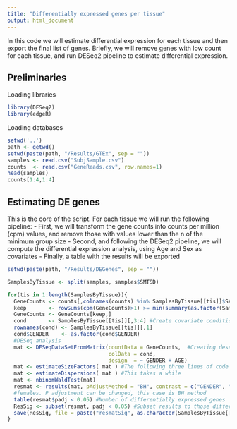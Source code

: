 ```yaml
---
title: "Differentially expressed genes per tissue"
output: html_document
---
```


In this code we will estimate differential expression for each tissue and then export the final list of genes.
Briefly, we will remove genes with low count for each tissue, and run DESeq2 pipeline to estimate differential expression.

## Preliminaries

Loading libraries

```r
library(DESeq2)
library(edgeR)
```

Loading databases

```r
setwd('..')
path <- getwd()
setwd(paste(path, "/Results/GTEx", sep = ""))
samples <- read.csv("SubjSample.csv")
counts  <- read.csv("GeneReads.csv", row.names=1)
head(samples)
counts[1:4,1:4]
```

## Estimating DE genes

This is the core of the script.
For each tissue we will run the following pipeline:
- First, we will transform the gene counts into counts per million (cpm) values, and remove those with values lower than the n of the minimum group size
- Second, and following the DESeq2 pipeline, we will compute the differential expression analysis, using Age and Sex as covariates
- Finally, a table with the results will be exported 

```r
setwd(paste(path, "/Results/DEGenes", sep = ""))

SamplesByTissue <- split(samples, samples$SMTSD)

for(tis in 1:length(SamplesByTissue)){
  GeneCounts <- counts[,colnames(counts) %in% SamplesByTissue[[tis]]$SAMPID]
  keep       <- rowSums(cpm(GeneCounts)>1) >= min(summary(as.factor(SamplesByTissue[[tis]]$GENDER))) # where is the minimum group size 
  GeneCounts <- GeneCounts[keep,] 
  cond       <- SamplesByTissue[[tis]][,3:4] #Create covariate conditions (Gender and age)
  rownames(cond) <- SamplesByTissue[[tis]][,1] 
  cond$GENDER    <- as.factor(cond$GENDER) 
  #DESeq analysis
  mat <- DESeqDataSetFromMatrix(countData = GeneCounts,  #Creating deseq database with counts and covariates (braincond)
                                colData = cond,
                                design  = ~ GENDER + AGE)
  mat <- estimateSizeFactors( mat ) #The following three lines of code are the proper estimation
  mat <- estimateDispersions( mat ) #This takes a while
  mat <- nbinomWaldTest(mat)
  resmat <- results(mat, pAdjustMethod = "BH", contrast = c("GENDER", "1", "2")) #Export the results, with contrast between males and 
  #females. P adjustment can be changed, this case is BH method
  table(resmat$padj < 0.05) #Number of differentially expressed genes
  ResSig <- subset(resmat, padj < 0.05) #Subset results to those differentially expressed only
  save(ResSig, file = paste("resmatSig", as.character(SamplesByTissue[[1]]$SMTSD[1]), ".RData", sep = "_"))
}

```

